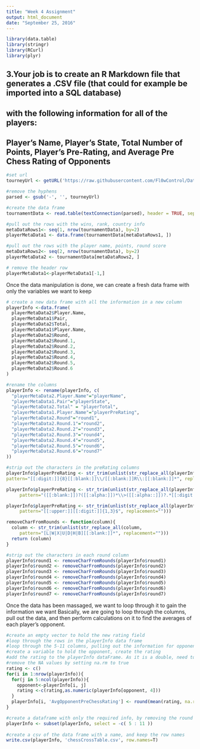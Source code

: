 ```yaml
---
title: "Week 4 Assignment"
output: html_document
date: "September 25, 2016"
---
```

  
```r
library(data.table)
library(stringr)
library(RCurl)
library(plyr)
```

## 3.Your job is to create an R Markdown file that generates a .CSV file (that could for example be imported into a SQL database)
## with the following information for all of the players:
## Player's Name, Player's State, Total Number of Points, Player's Pre-Rating, and Average Pre Chess Rating of Opponents

```r
#set url
tourneyUrl <- getURL('https://raw.githubusercontent.com/Fl0wControl/Data607/master/Proj1/tournamentinfo.txt')

#remove the hyphens
parsed <- gsub('-', '', tourneyUrl)

#create the data frame
tournamentData <- read.table(textConnection(parsed), header = TRUE, sep="|",allowEscapes=TRUE)

#pull out the rows with the wins, rank, country info
metaDataRows1<- seq(1, nrow(tournamentData), by=2)
playerMetaData1 <- data.frame(tournamentData[metaDataRows1, ])

#pull out the rows with the player name, points, round score
metaDataRows2<- seq(2, nrow(tournamentData), by=2)
playerMetaData2 <- tournamentData[metaDataRows2, ]

# remove the header row
playerMetaData1<-playerMetaData1[-1,]
```
Once the data manipulation is done, we can create a fresh data frame with only the variables we want to keep
```r
# create a new data frame with all the information in a new column
playerInfo <-data.frame(
  playerMetaData2$Player.Name, 
  playerMetaData1$Pair, 
  playerMetaData2$Total, 
  playerMetaData1$Player.Name, 
  playerMetaData2$Round, 
  playerMetaData2$Round.1, 
  playerMetaData2$Round.2, 
  playerMetaData2$Round.3, 
  playerMetaData2$Round.4, 
  playerMetaData2$Round.5, 
  playerMetaData2$Round.6
)

#rename the columns
playerInfo <- rename(playerInfo, c(
  "playerMetaData2.Player.Name"="playerName", 
  "playerMetaData1.Pair"="playerState", 
  "playerMetaData2.Total" = "playerTotal", 
  "playerMetaData1.Player.Name"="playerPreRating", 
  "playerMetaData2.Round"="round1", 
  "playerMetaData2.Round.1"="round2", 
  "playerMetaData2.Round.2"="round3", 
  "playerMetaData2.Round.3"="round4", 
  "playerMetaData2.Round.4"="round5", 
  "playerMetaData2.Round.5"="round6", 
  "playerMetaData2.Round.6"="round7"
))

#strip out the characters in the preRating columns
playerInfo$playerPreRating <- str_trim(unlist(str_replace_all(playerInfo$playerPreRating,
pattern="[[:digit:]]{8}[[:blank:]]\\/[[:blank:]]R\\:[[:blank:]]*", replacement='')))

playerInfo$playerPreRating <- str_trim(unlist(str_replace_all(playerInfo$playerPreRating,
     pattern="([[:blank:]])?([[:alpha:]])*\\>([[:alpha::]])?.*[[:digit:]]*", replacement="")))

playerInfo$playerPreRating <- str_trim(unlist(str_replace_all(playerInfo$playerPreRating,
     pattern="[[:upper:]][[:digit:]]{1,3}$", replacement="")))

removeCharFromRounds <- function(column){
  column <- str_trim(unlist(str_replace_all(column,
     pattern="[L|W|X|U|D|H|B][[:blank:]]*", replacement="")))
  return (column)
}

#strip out the characters in each round column
playerInfo$round1 <- removeCharFromRounds(playerInfo$round1)
playerInfo$round2 <- removeCharFromRounds(playerInfo$round2)
playerInfo$round3 <- removeCharFromRounds(playerInfo$round3)
playerInfo$round4 <- removeCharFromRounds(playerInfo$round4)
playerInfo$round5 <- removeCharFromRounds(playerInfo$round5)
playerInfo$round6 <- removeCharFromRounds(playerInfo$round6)
playerInfo$round7 <- removeCharFromRounds(playerInfo$round7)
```

Once the data has been massaged, we want to loop through it to gain the information we want
Basically, we are going to loop through the columns, pull out the data, and then perform calculations on it
to find the averages of each player's opponent.
```r
#create an empty vector to hold the new rating field
#loop through the rows in the playerInfo data frame
#loop through the 5-11 columns, pulling out the information for opponent rows
#create a variable to hold the opponent, create the rating
#add the rating to the playerInfo dataFrame. As it is a double, need to round up to 0 decimal places
#remove the NA values by setting na.rm to true
rating <- c()
for(i in 1:nrow(playerInfo)){
  for(j in 5:ncol(playerInfo)){
    opponent<-playerInfo[i, j]
    rating <-c(rating,as.numeric(playerInfo[opponent, 4]))
  }
  playerInfo[i, 'AvgOpponentPreChessRating'] <- round(mean(rating, na.rm=TRUE),digits=0)   
}

#create a dataframe with only the required info, by removing the round info
playerInfo <- subset(playerInfo, select = -c( 5 : 11 ))
                      
#create a csv of the data frame with a name, and keep the row names
write.csv(playerInfo, 'chessCrossTable.csv', row.names=T)
```
